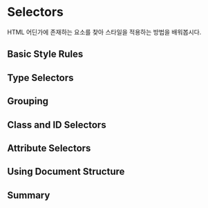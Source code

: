 # Selectors

HTML 어딘가에 존재하는 요소를 찾아 스타일을 적용하는 방법을 배워봅시다.

## Basic Style Rules

## Type Selectors

## Grouping

## Class and ID Selectors

## Attribute Selectors

## Using Document Structure

## Summary
